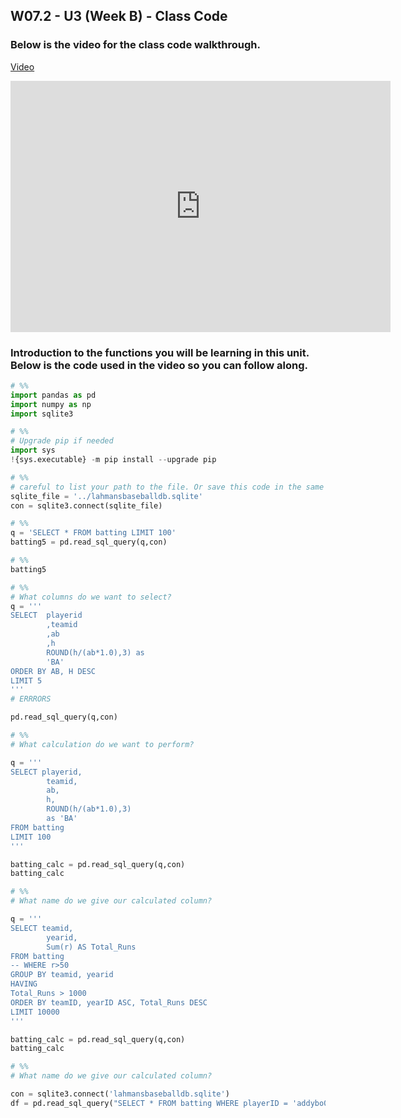 ## W07.2 - U3 (Week B) - Class Code

### Below is the video for the class code walkthrough.
[Video](https://cdnapisec.kaltura.com/p/1157612/sp/115761200/embedIframeJs/uiconf_id/41338032/partner_id/1157612?iframeembed=true&playerId=kaltura_player&entry_id=1_krp9ct2r&flashvars[localizationCode]=en&amp;flashvars[sideBarContainer.plugin]=true&amp;flashvars[sideBarContainer.position]=left&amp;flashvars[sideBarContainer.clickToClose]=true&amp;flashvars[chapters.plugin]=true&amp;flashvars[chapters.layout]=vertical&amp;flashvars[chapters.thumbnailRotator]=false&amp;flashvars[streamSelector.plugin]=true&amp;flashvars[EmbedPlayer.SpinnerTarget]=videoHolder&amp;flashvars[dualScreen.plugin]=true&amp;flashvars[Kaltura.addCrossoriginToIframe]=true&amp;&wid=1_gd2vefwz)

```{=html}
<iframe id="kaltura_player" src="https://cdnapisec.kaltura.com/p/1157612/sp/115761200/embedIframeJs/uiconf_id/41338032/partner_id/1157612?iframeembed=true&playerId=kaltura_player&entry_id=1_krp9ct2r&flashvars[localizationCode]=en&amp;flashvars[sideBarContainer.plugin]=true&amp;flashvars[sideBarContainer.position]=left&amp;flashvars[sideBarContainer.clickToClose]=true&amp;flashvars[chapters.plugin]=true&amp;flashvars[chapters.layout]=vertical&amp;flashvars[chapters.thumbnailRotator]=false&amp;flashvars[streamSelector.plugin]=true&amp;flashvars[EmbedPlayer.SpinnerTarget]=videoHolder&amp;flashvars[dualScreen.plugin]=true&amp;flashvars[Kaltura.addCrossoriginToIframe]=true&amp;&wid=1_gd2vefwz" width="608" height="402" allowfullscreen webkitallowfullscreen mozAllowFullScreen allow="autoplay *; fullscreen *; encrypted-media *" sandbox="allow-downloads allow-forms allow-same-origin allow-scripts allow-top-navigation allow-pointer-lock allow-popups allow-modals allow-orientation-lock allow-popups-to-escape-sandbox allow-presentation allow-top-navigation-by-user-activation" frameborder="0" title="W07"></iframe>
```

### Introduction to the functions you will be learning in this unit. Below is the code used in the video so you can follow along.

```python
# %%
import pandas as pd 
import numpy as np
import sqlite3
```

```python
# %%
# Upgrade pip if needed
import sys
!{sys.executable} -m pip install --upgrade pip
```

```python
# %%
# careful to list your path to the file. Or save this code in the same folder as the sqlite file.
sqlite_file = '../lahmansbaseballdb.sqlite'
con = sqlite3.connect(sqlite_file)
```

```python
# %%
q = 'SELECT * FROM batting LIMIT 100'
batting5 = pd.read_sql_query(q,con)
```

```python
# %%
batting5
```

```python
# %%
# What columns do we want to select?
q = '''
SELECT  playerid
        ,teamid 
        ,ab
        ,h
        ROUND(h/(ab*1.0),3) as
        'BA'
ORDER BY AB, H DESC
LIMIT 5
'''
# ERRRORS

pd.read_sql_query(q,con)
```

```python
# %%
# What calculation do we want to perform?

q = '''
SELECT playerid, 
        teamid, 
        ab, 
        h, 
        ROUND(h/(ab*1.0),3)
        as 'BA'
FROM batting
LIMIT 100
'''

batting_calc = pd.read_sql_query(q,con)
batting_calc
```

```python
# %%
# What name do we give our calculated column?

q = '''
SELECT teamid, 
        yearid,
        Sum(r) AS Total_Runs
FROM batting
-- WHERE r>50
GROUP BY teamid, yearid
HAVING
Total_Runs > 1000
ORDER BY teamID, yearID ASC, Total_Runs DESC
LIMIT 10000
'''

batting_calc = pd.read_sql_query(q,con)
batting_calc
```

```python
# %%
# What name do we give our calculated column?

con = sqlite3.connect('lahmansbaseballdb.sqlite')
df = pd.read_sql_query("SELECT * FROM batting WHERE playerID = 'addybo01' LIMIT 2", con)
```